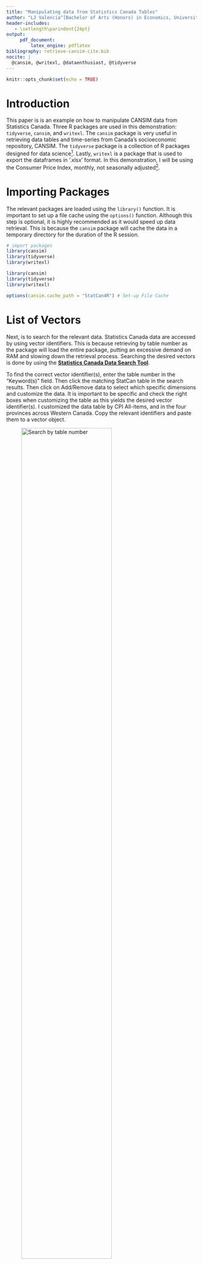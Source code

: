 ---
title: "Manipulating data from Statistics Canada Tables"
author: "LJ Valencia^[Bachelor of Arts (Honors) in Economics, University of Alberta]"
header-includes:
   - \setlength\parindent{24pt}
output: 
     pdf_document:
         latex_engine: pdflatex
bibliography: retrieve-cansim-cite.bib 
nocite: | 
  @cansim, @writexl, @dataenthusiast, @tidyverse
---
```{r setup, include=FALSE}
knitr::opts_chunk$set(echo = TRUE)
```

# Introduction
\indent 
This paper is is an example on how to manipulate CANSIM data from Statistics Canada. Three R packages are used in this demonstration: `tidyverse`, `cansim`, and `writexl`. The `cansim` package is very useful in retrieving data tables and time-series from Canada's socioeconomic repository, CANSIM. The `tidyverse` package is a collection of R packages designed for data science^[For more information, see https://www.tidyverse.org/]. Lastly, `writexl` is a package that is used to export the dataframes in '.xlsx' format. In this demonstration, I will be using the Consumer Price Index, monthly, not seasonally adjusted^[Statistics Canada. Table 18-10-0004-01 Consumer Price Index, monthly, not seasonally adjusted].

# Importing Packages
\indent 
The relevant packages are loaded using the `library()` function. It is important to set up a file cache using the `options()` function. Although this step is optional, it is highly recommended as it would speed up data retrieval. This is because the `cansim` package will cache the data in a temporary directory for the duration of the R session. 
```{r import, eval=FALSE}
# import packages
library(cansim)
library(tidyverse) 
library(writexl)
```

```{r importtrue, include=FALSE}
library(cansim)
library(tidyverse) 
library(writexl)
```

```{r optionscache, echo=TRUE}
options(cansim.cache_path = "StatCan4R") # Set-up File Cache
```

# List of Vectors
\indent 
Next, is to search for the relevant data. Statistics Canada data are accessed by using vector identifiers. This is because retrieving by table number as the package will load the entire package, putting an excessive demand on RAM and slowing down the retrieval process. Searching the desired vectors is done by using the [**Statistics Canada Data Search Tool**](https://www150.statcan.gc.ca/n1/en/type/data). 

To find the correct vector identifier(s), enter the table number in the "Keyword(s)" field. Then click the matching StatCan table in the search results. Then click on Add/Remove data to select which specific dimensions and customize the data. It is important to be specific and check the right boxes when customizing the table as this yields the desired vector identifier(s). I customized the data table by CPI All-items, and in the four provinces across Western Canada. Copy the relevant identifiers and paste them to a vector object.

![Search by table number](StatCanKeyword.jpg){width=75% }

![Click Add/Remove data](StatCanAddRemove.jpg){width=75% }

![Check 'Display Vector indentifier and coordinate'](StatCanVector.jpg){width=75% }

In the section of code below, the necessary vector identifiers are assigned into a vector object in R. Second, the desired start and end periods are defined. Next I use the `get_cansim_vector()` to retrieve the necessary tables. Lastly, the variable names in the dataframe are changed and the irrelevant columns are dropped.
```{r vectors, eval=FALSE}
# assign the vector identifiers into a vector
vectors.cpi <- c("v41692055",
                 "v41692191",
                 "v41692327",
                 "v41692462")
date.start <- "2000-01-01" # start period
date.end <- "2020-09-01" # end period
# retrieve tables using the vector
df <- get_cansim_vector(vectors.cpi, date.start, date.end) %>% # start and end dates 
      rename(CPIallitems = VALUE) %>% # rename variables; rename VALUE into CPIallitems
      rename(date = REF_DATE) %>% 
      rename(vector = VECTOR) %>% 
      select(-c(1, 4:8)) # drop the irrelevant variables. 
```

# Spreading the Data
\indent 
Although I have shown how to retrieve StatCan data using the `cansim` package, The `get_cansim_vector()` does not return a tidy data. Data points by vector indentifiers are piled on top of one another. To address this, the code below shows how to spread the data using the `spread()` function. This clean data is then exported as a '.xlsx' file. 

Next, I use the `get_cansim_vector_info()` function to get the information about vectors. I use a for loop to repalce the vector names in the dataframe with their appropriate english names. 
```{r spread, eval=FALSE}
# get information about vectors
title.vectors <- get_cansim_vector_info(x) %>%
        select(-c(1,3:4,6:10)) # get the titles
for (i in 1:length(x)){ # rename vectors with their recognized titles;
  # replace vector numbers with actual names; 
  # match vector with the appropriate titles.
  df[df==title.vectors$VECTOR[i]] <- title.vectors$title_en[i] 
  }
df <- spread(df, key=vector, value=CPIallitems) # spread the dataframe
write_xlsx(df , path="StatCan4R\CPI-all-items.xlsx") # export data
```

# Full Implementation using a Function
\indent 
The code below is a full implementation, but with a function. Functions are very useful to perform specific tasks. First, I used an if-else statement to check if the vector is not a NULL type object. After using the `get_cansim_vector()` for retrieval and selection of useful information, I used a for loop to rename the vectors into more informative names. Then the data is spread using the `spread()` function. It is important to note that when creating a vector of names to replace the original identifiers, they have to match the order of their vector identifiers.

```{r function, eval=FALSE}
date.start <- "2000-01-01" # start period
date.end <- "2020-09-01" # end period
# function for importing the necessary vectors
query <- function(x, date1, date2){
  if (is.null(x) != TRUE){# if list of vectors is not NULL (empty) 
    if ((is.null(date1) != TRUE) && (is.null(date2) != TRUE)){# if dates are not NULL (empty) 
      df <- get_cansim_vector(x, "2000-01-01", "2019-12-01") %>% # start and end dates 
        rename(value = VALUE) %>% # rename variables
        rename(date = REF_DATE) %>% 
        rename(vector = VECTOR) %>% 
        select(-c(1, 4:8)) # drop the irrelevant variables.
      title.vectors <- get_cansim_vector_info(x) %>%
        select(-c(1,3:4,6:10)) # get the titles
      for (i in 1:length(x)){
        # replace vector numbers with actual names; 
        # match vector with the appropriate english title
        df[df==title.vectors$VECTOR[i]] <- title.vectors$title_en[i] 
      }
      df <- spread(df, key=vector, value=value) # spread the dataframe
      return(df) # return dataframe
    }
    else{ # warning statement that says inputs are not valid; 'stop' halts execution of code.
      stop("Please enter appropriate start and end dates.")
    }
  }
  else{
    stop("Your inputs are not valid. Please use a list of CANSIM vectors or a vector.")
  }
}
df <- query(vectors.cpi, date.start, date.start)
write_xlsx(df, path="StatCan4R\CPI-all-items.xlsx") # export data
```

# Conclusion
\indent 
I have shown how to retrieve, manipulate and clean the data from StatsCan using three libraries: `cansim`, `tidyverse`, and `writexl`. The Data Enthusiast's Blog and the `cansim` package reference guide have been been very helpful to me in creating this demonstration. Links to relevant webpages are attached in the References section.

\newpage

# References
\indent
